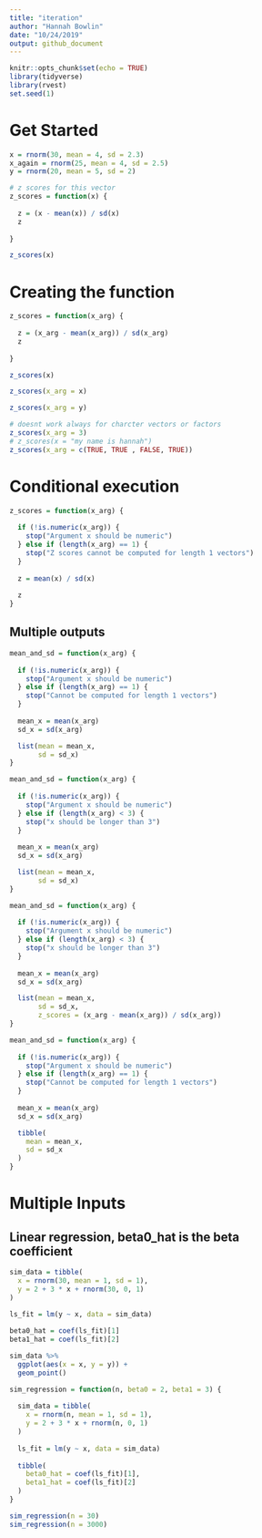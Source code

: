 ```yaml
---
title: "iteration"
author: "Hannah Bowlin"
date: "10/24/2019"
output: github_document
---
```


```r
knitr::opts_chunk$set(echo = TRUE)
library(tidyverse)
library(rvest)
set.seed(1)

```

# Get Started

```r
x = rnorm(30, mean = 4, sd = 2.3)
x_again = rnorm(25, mean = 4, sd = 2.5)
y = rnorm(20, mean = 5, sd = 2)

# z scores for this vector
z_scores = function(x) {
  
  z = (x - mean(x)) / sd(x)
  z
  
}

z_scores(x)
```

# Creating the function

```r
z_scores = function(x_arg) {
  
  z = (x_arg - mean(x_arg)) / sd(x_arg)
  z
  
}

z_scores(x)
```

```r
z_scores(x_arg = x)

z_scores(x_arg = y)
```


```r
# doesnt work always for charcter vectors or factors
z_scores(x_arg = 3)
# z_scores(x = "my name is hannah")
z_scores(x_arg = c(TRUE, TRUE , FALSE, TRUE))
```

# Conditional execution

```r
z_scores = function(x_arg) {
  
  if (!is.numeric(x_arg)) {
    stop("Argument x should be numeric")
  } else if (length(x_arg) == 1) {
    stop("Z scores cannot be computed for length 1 vectors")
  }
  
  z = mean(x) / sd(x)
  
  z
}
```

## Multiple outputs

```r
mean_and_sd = function(x_arg) {
  
  if (!is.numeric(x_arg)) {
    stop("Argument x should be numeric")
  } else if (length(x_arg) == 1) {
    stop("Cannot be computed for length 1 vectors")
  }
  
  mean_x = mean(x_arg)
  sd_x = sd(x_arg)

  list(mean = mean_x, 
       sd = sd_x)
}
```

```r
mean_and_sd = function(x_arg) {
  
  if (!is.numeric(x_arg)) {
    stop("Argument x should be numeric")
  } else if (length(x_arg) < 3) {
    stop("x should be longer than 3")
  }
  
  mean_x = mean(x_arg)
  sd_x = sd(x_arg)

  list(mean = mean_x, 
       sd = sd_x)
}
```


```r
mean_and_sd = function(x_arg) {
  
  if (!is.numeric(x_arg)) {
    stop("Argument x should be numeric")
  } else if (length(x_arg) < 3) {
    stop("x should be longer than 3")
  }
  
  mean_x = mean(x_arg)
  sd_x = sd(x_arg)

  list(mean = mean_x, 
       sd = sd_x,
       z_scores = (x_arg - mean(x_arg)) / sd(x_arg))
}
```
```r
mean_and_sd = function(x_arg) {
  
  if (!is.numeric(x_arg)) {
    stop("Argument x should be numeric")
  } else if (length(x_arg) == 1) {
    stop("Cannot be computed for length 1 vectors")
  }
  
  mean_x = mean(x_arg)
  sd_x = sd(x_arg)

  tibble(
    mean = mean_x, 
    sd = sd_x
  )
}
```

# Multiple Inputs

## Linear regression, beta0_hat is the beta coefficient
```r
sim_data = tibble(
  x = rnorm(30, mean = 1, sd = 1),
  y = 2 + 3 * x + rnorm(30, 0, 1)
)

ls_fit = lm(y ~ x, data = sim_data)
  
beta0_hat = coef(ls_fit)[1]
beta1_hat = coef(ls_fit)[2]

sim_data %>% 
  ggplot(aes(x = x, y = y)) + 
  geom_point()
```

```r
sim_regression = function(n, beta0 = 2, beta1 = 3) {
  
  sim_data = tibble(
    x = rnorm(n, mean = 1, sd = 1),
    y = 2 + 3 * x + rnorm(n, 0, 1)
  )
  
  ls_fit = lm(y ~ x, data = sim_data)
  
  tibble(
    beta0_hat = coef(ls_fit)[1],
    beta1_hat = coef(ls_fit)[2]
  )
}
```

```r
sim_regression(n = 30)
sim_regression(n = 3000)
```

